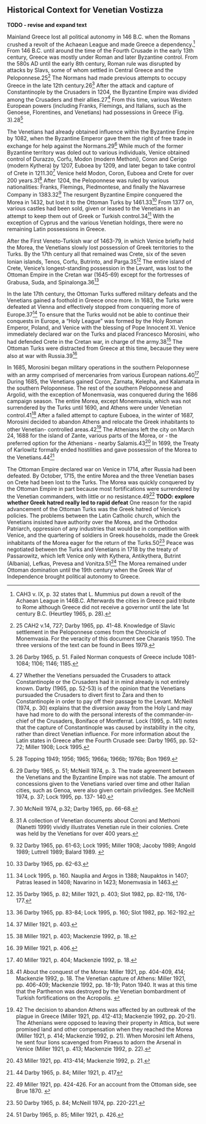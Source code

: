 ## Historical Context for Venetian Vostizza {#history}

**TODO - revise and expand text**

Mainland Greece lost all political autonomy in 146 B.C. when the Romans crushed a revolt of the Achaean League and made Greece a dependency.^[CAH3 v. IX, p. 32 states that L. Mummius put down a revolt of the Achaean League in 146B.C. Afterwards the cities in Greece paid tribute to Rome although Greece did not receive a governor until the late 1st century B.C. (Heurtley 1965, p. 28).] From 146 B.C. until around the time of the Fourth Crusade in the early 13th century, Greece was mostly under Roman and later Byzantine control. From the 580s AD until the early 8th century, Roman rule was disrupted by attacks by Slavs, some of whom settled in Central Greece and the Peloponnese.25^[25 CAH2 v.14, 727; Darby 1965, pp. 41-48. Knowledge of Slavic settlement in the Peloponnese comes from the Chronicle of Monemvasia. For the veracity of this document see Charanis 1950. The three versions of the text can be found in Bees 1979.] The Normans had made previous attempts to occupy Greece in the late 12th century.26^[26 Darby 1965, p. 51. Failed Norman conquests of Greece include 1081-1084; 1106; 1146; 1185.] After the attack and capture of Constantinople by the Crusaders in 1204, the Byzantine Empire was divided among the Crusaders and their allies.27^[27 Whether the Venetians persuaded the Crusaders to attack Constantinople or the Crusaders had it in mind already is not entirely known. Darby (1965, pp. 52-53) is of the opinion that the Venetians pursuaded the Crusaders to divert first to Zara and then to Constantinople in order to pay off their passage to the Levant. McNeill (1974, p. 30) explains that the diversion away from the Holy Land may have had more to do with the personal interests of the commander-in-chief of the Crusaders, Boniface of Montferrat. Lock (1995, p. 141) notes that the capture of Constantinople was caused by instability in the city, rather than direct Venetian influence. For more information about the Latin states in Greece after the Fourth Crusade see: Darby 1965, pp. 52-72; Miller 1908; Lock 1995.] From this time, various Western European powers (including Franks, Flemings, and Italians, such as the Genoese, Florentines, and Venetians) had possessions in Greece (Fig. 3).28^[28 Topping 1949; 1956; 1965; 1966a; 1966b; 1976b; Bon 1969.]

The Venetians had already obtained influence within the Byzantine Empire by 1082, when the Byzantine Emperor gave them the right of free trade in exchange for help against the Normans.29^[29 Darby 1965, p. 51; McNeill 1974, p. 3. The trade agreement between the Venetians and the Byzantine Empire was not stable. The amount of concessions given to the Venetians varied over time and other Italian cities, such as Genoa, were also given certain priviledges. See McNeill 1974, p. 37; Lock 1995, pp. 137- 140.] While much of the former Byzantine territory was doled out to various individuals, Venice obtained control of Durazzo, Corfu, Modon (modern Methoni), Coron and Cerigo (modern Kythera) by 1207, Euboea by 1209, and later began to take control of Crete in 1211.30^[30 McNeill 1974, p.32; Darby 1965, pp. 66-68.] Venice held Modon, Coron, Euboea and Crete for over 200 years.31^[31 A collection of Venetian documents about Coroni and Methoni (Nanetti 1999) vividly illustrates Venetian rule in their colonies. Crete was held by the Venetians for over 400 years.] After 1204, the Peloponnese was ruled by various nationalities: Franks, Flemings, Piedmontese, and finally the Navarrese Company in 1383.32^[32 Darby 1965, pp. 61-63; Lock 1995; Miller 1908; Jacoby 1989; Angold 1989; Luttrell 1989; Balard 1989. ] The resurgent Byzantine Empire conquered the Morea in 1432, but lost it to the Ottoman Turks by 1461.33^[33 Darby 1965, pp. 62-63.] From 1377 on, various castles had been sold, given or leased to the Venetians in an attempt to keep them out of Greek or Turkish control.34^[34 Lock 1995, p. 160. Nauplia and Argos in 1388; Naupaktos in 1407; Patras leased in 1408; Navarino in 1423; Monemvasia in 1463.] With the exception of Cyprus and the various Venetian holdings, there were no remaining Latin possessions in Greece.

After the First Veneto-Turkish war of 1463-79, in which Venice briefly held the Morea, the Venetians slowly lost possession of Greek territories to the Turks. By the 17th century all that remained was Crete, six of the seven Ionian islands, Tenos, Corfu, Butrinto, and Parga.35^[35 Darby 1965, p. 82; Miller 1921, p. 403; Slot 1982, pp. 82-116, 176-177.] The entire island of Crete, Venice’s longest-standing possession in the Levant, was lost to the Ottoman Empire in the Cretan war (1645-69) except for the fortresses of Grabusa, Suda, and Spinalonga.36^[36 Darby 1965, pp. 83-84; Lock 1995, p. 160; Slot 1982, pp. 162-192.]

In the late 17th century, the Ottoman Turks suffered military defeats and the Venetians gained a foothold in Greece once more. In 1683, the Turks were defeated at Vienna and effectively stopped from conquering more of Europe.37^[37 Miller 1921, p. 403.] To ensure that the Turks would not be able to continue their conquests in Europe, a “Holy League” was formed by the Holy Roman Emperor, Poland, and Venice with the blessing of Pope Innocent XI. Venice immediately declared war on the Turks and placed Francesco Morosini, who had defended Crete in the Cretan war, in charge of the army.38^[38 Miller 1921, p. 403; Mackenzie 1992, p. 18.] The Ottoman Turks were distracted from Greece at this time, because they were also at war with Russia.39^[39 Miller 1921, p. 406.]

In 1685, Morosini began military operations in the southern Peloponnese with an army comprised of mercenaries from various European nations.40^[40 Miller 1921, p. 404; Mackenzie 1992, p. 18.] During 1685, the Venetians gained Coron, Zarnata, Kelepha, and Kalamata in the southern Peloponnese. The rest of the southern Peloponnese and Argolid, with the exception of Monemvasia, was conquered during the 1686 campaign season. The entire Morea, except Monemvasia, which was not surrendered by the Turks until 1690, and Athens were under Venetian control.41^[41 About the conquest of the Morea: Miller 1921, pp. 404-409, 414; Mackenzie 1992, p. 18. The Venetian capture of Athens: Miller 1921, pp. 406-409; Mackenzie 1992, pp. 18-19; Paton 1940. It was at this time that the Parthenon was destroyed by the Venetian bombardment of Turkish fortifications on the Acropolis. ] After a failed attempt to capture Euboea, in the winter of 1687, Morosini decided to abandon Athens and relocate the Greek inhabitants to other Venetian- controlled areas.42^[42 The decision to abandon Athens was affected by an outbreak of the plague in Greece (Miller 1921, pp. 412-413; Mackenzie 1992, pp. 20-21). The Athenians were opposed to leaving their property in Attica, but were promised land and other compensation when they reached the Morea (Miller 1921, p. 414; Mackenzie 1992, p. 21). When Morosini left Athens, he sent four lions scavenged from Piraeus to adorn the Arsenal in Venice (Miller 1921, p. 413; Mackenzie 1992, p. 22).] The Athenians left the city on March 24, 1688 for the island of Zante, various parts of the Morea, or - the preferred option for the Athenians - nearby Salamis.43^[43 Miller 1921, pp. 413-414; Mackenzie 1992, p. 21.] In 1699, the Treaty of Karlowitz formally ended hostilities and gave possession of the Morea to the Venetians.44^[44 Darby 1965, p. 84; Miller 1921, p. 417]

The Ottoman Empire declared war on Venice in 1714, after Russia had been defeated. By October, 1715, the entire Morea and the three Venetian bases on Crete had been lost to the Turks. The Morea was quickly conquered by the Ottoman Empire in part because most fortifications were surrendered by the Venetian commanders, with little or no resistance.49^[49 Miller 1921, pp. 424-426. For an account from the Ottoman side, see Brue 1870. ] **TODO: explore whether Greek hatred really led to rapid defeat** One reason for the rapid advancement of the Ottoman Turks was the Greek hatred of Venice’s policies. The problems between the Latin Catholic church, which the Venetians insisted have authority over the Morea, and the Orthodox Patriarch, oppression of any industries that would be in competition with Venice, and the quartering of soldiers in Greek households, made the Greek inhabitants of the Morea eager for the return of the Turks.50^[50 Darby 1965, p. 84; McNeill 1974, pp. 220-221.] Peace was negotiated between the Turks and Venetians in 1718 by the treaty of Passarowitz, which left Venice only with Kythera, Antikythera, Butrint (Albania), Lefkas, Prevesa and Vonitza.51^[51 Darby 1965, p. 85; Miller 1921, p. 426.] The Morea remained under Ottoman domination until the 19th century when the Greek War of Independence brought political autonomy to Greece.
